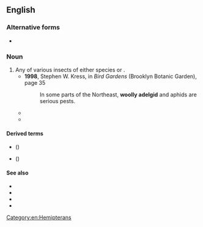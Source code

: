 ==English==
{{rfi|en}}
{{wikispecies|Adelges}}

===Alternative forms===
* {{vern|wooly adelgid}}

===Noun===
{{en-noun}}

# Any of various insects of either species {{taxlink|Adelges piceae|species|noshow=1|ver=170124}} or {{taxlink|Adelges tsugae|species|noshow=1|ver=170124}}.
#* '''1998''', Stephen W. Kress, in ''Bird Gardens'' (Brooklyn Botanic Garden), page 35
#*: In some parts of the Northeast, '''woolly adelgid'''<!--sic--> and aphids are serious pests.
#* {{quote-book|en|year=2001|author=Eric Grissell|title=Insects and Gardens|publisher=Timber Press|page=111|passage=Negatively, insects unnatural to our gardens, such as the '''woolly adelgid''', may arrive from exotic shores and devastate our hemlocks because there are no native, natural enemies that have coevolved to attack them here.}}
#* {{quote-book|en|year=2006|author=Stephen M. Meyer|title=The End of the Wild|publisher=MIT Press|page=70|passage=North America's once abundant Canadian hemlock (''Tsuga canadensis'') may soon become a relic and then a ghost, owing to the invasion of the '''woolly adelgid''' (''Adelges tsuga<!--sic--> annand'').}}

====Derived terms====
* {{l|en|hemlock woolly adelgid}} ({{taxlink|Adelges tsugae|species|ver=190910}})
* {{vern|balsam woolly adelgid}} ({{taxlink|Adelges piceae|species|ver=190910}})

====See also====
* {{pedia|Balsam woolly adelgid}}
* {{specieslite|Adelges piceae|i=1}}
* {{pedia|Hemlock woolly adelgid}}
* {{specieslite|Adelges tsugae|i=1}}

[[Category:en:Hemipterans]]